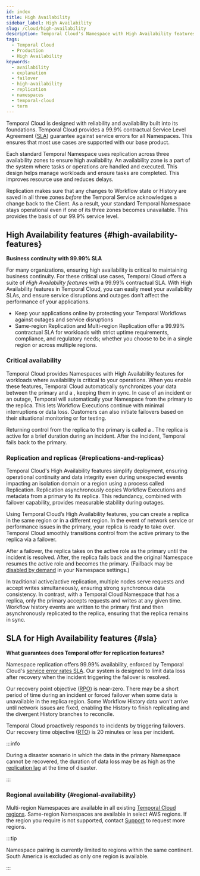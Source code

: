 ```yaml
---
id: index
title: High Availability
sidebar_label: High Availability
slug: /cloud/high-availability
description: Temporal Cloud's Namespace with High Availability features offers automated failover, synchronized data, and replication for workloads requiring disaster-tolerant deployment and 99.99% uptime.
tags:
  - Temporal Cloud
  - Production
  - High Availability
keywords:
  - availability
  - explanation
  - failover
  - high-availability
  - replication
  - namespaces
  - temporal-cloud
  - term
---
```



Temporal Cloud is designed with reliability and availability built into its foundations.
Temporal Cloud provides a 99.9% contractual Service Level Agreement ([SLA](/cloud/sla)) guarantee against service errors for all Namespaces.
This ensures that most use cases are supported with our base product.

<DiscoverableDisclosure label="Namespaces and built-in stability">

Each standard Temporal Namespace uses replication across three availability zones to ensure high availability.
An availability zone is a part of the system where tasks or operations are handled and executed.
This design helps manage workloads and ensure tasks are completed.
This improves resource use and reduces delays.

Replication makes sure that any changes to Workflow state or History are saved in all three zones _before_ the Temporal Service acknowledges a change back to the Client.
As a result, your standard Temporal Namespace stays operational even if one of its three zones becomes unavailable.
This provides the basis of our 99.9% service level.

</DiscoverableDisclosure>

## High Availability features {#high-availability-features}

**Business continuity with 99.99% SLA**

For many organizations, ensuring high availability is critical to maintaining business continuity.
For these critical use cases, Temporal Cloud offers a suite of _High Availability features_ with a 99.99% contractual SLA.
With High Availability features in Temporal Cloud, you can easily meet your availability SLAs, and ensure service disruptions and outages don’t affect the performance of your applications.

- Keep your applications online by protecting your Temporal Workflows against outages and service disruptions
- Same-region Replication and Multi-region Replication offer a 99.99% contractual SLA for workloads with strict uptime requirements, compliance, and regulatory needs; whether you choose to be in a single region or across multiple regions.

### Critical availability

Temporal Cloud provides Namespaces with High Availability features for workloads where availability is critical to your operations.
When you enable these features, Temporal Cloud automatically synchronizes your data between the primary and a <ToolTipTerm term="replica" tooltip="A replica is a synchronized copy of a Namespace. It ensures redundancy, fault tolerance, and minimal downtime during an incident or outage. A replica can take over operations if the primary becomes unavailable. It's synchronized up to the point of replication lag, where no further data is available." />, keeping them in sync.
In case of an incident or an outage, Temporal will automatically <ToolTipTerm term="failover" tooltip="A failover shifts Workflow Execution processing from a primary  Namespace to a replica during outages or other incidents. Temporal Cloud uses replication to duplicate data and prevent data loss during failover." /> your Namespace from the primary to the replica.
This lets Workflow Executions continue with minimal interruptions or data loss.
Customers can also initiate failovers based on their situational monitoring or for testing.

<CaptionedImage src="/img/cloud/high-availability/failover.png" title="On failover, the replica becomes active and the Namespace endpoint directs access to it." />

Returning control from the replica to the primary is called a <ToolTipTerm term="failback" tooltip="A failback returns Workflow Execution processing to the primary from the replica after an incident resolves. This is automatic for Temporal-initiated failovers but can be disabled in region settings." />.
The replica is active for a brief duration during an incident.
After the incident, Temporal fails back to the primary.

### Replication and replicas {#replications-and-replicas}

Temporal Cloud's High Availability features simplify deployment, ensuring operational continuity and data integrity even during unexpected events impacting an isolation domain or a region using a process called Replication.
Replication asynchronously copies Workflow Executions and metadata from a primary to its replica.
This redundancy, combined with failover capability, provides measurable stability during outages.

Using Temporal Cloud’s High Availability features, you can create a replica in the same region or in a different region.
In the event of network service or performance issues in the primary, your replica is ready to take over.
Temporal Cloud smoothly transitions control from the active primary to the replica via a failover.

After a failover, the replica takes on the active role as the primary until the incident is resolved.
After, the replica fails back and the original Namespace resumes the active role and becomes the primary.
(Failback may be [disabled by demand](/cloud/high-availability/failovers#disabling-temporal-initiated) in your Namespace settings.)

In traditional active/active replication, multiple nodes serve requests and accept writes simultaneously, ensuring strong synchronous data consistency.
In contrast, with a Temporal Cloud Namespace that has a replica, only the primary accepts requests and writes at any given time.
Workflow history events are written to the primary first and then asynchronously replicated to the replica, ensuring that the replica remains in sync.

## SLA for High Availability features {#sla}

**What guarantees does Temporal offer for replication features?**

Namespace replication offers 99.99% availability, enforced by Temporal Cloud's [service error rates SLA](https://docs.temporal.io/cloud/sla).
Our system is designed to limit data loss after recovery when the incident triggering the failover is resolved.

Our recovery point objective ([RPO](https://en.wikipedia.org/wiki/Disaster_recovery#Recovery_Point_Objective)) is near-zero.
There may be a short period of time during an incident or forced failover when some data is unavailable in the replica region.
Some Workflow History data won't arrive until network issues are fixed, enabling the History to finish replicating and the divergent History branches to reconcile.

Temporal Cloud proactively responds to incidents by triggering failovers.
Our recovery time objective ([RTO](https://en.wikipedia.org/wiki/Disaster_recovery#Recovery_Time_Objective)) is 20 minutes or less per incident.

:::info

During a disaster scenario in which the data in the primary Namespace cannot be recovered, the duration of data loss may be as high as the [replication lag](/cloud/high-availability/operations) at the time of disaster.

:::

### Regional availability {#regional-availability}

Multi-region Namespaces are available in all existing [Temporal Cloud regions](/cloud/service-availability#regions).
Same-region Namespaces are available in select AWS regions.
If the region you require is not supported, contact [Support](https://support.temporal.io) to request more regions.

:::tip

Namespace pairing is currently limited to regions within the same continent.
South America is excluded as only one region is available.

:::

